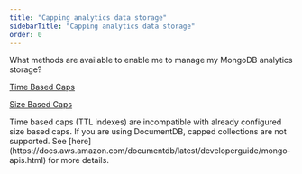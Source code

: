 ```yaml
---
title: "Capping analytics data storage"
sidebarTitle: "Capping analytics data storage"
order: 0
---
```


What methods are available to enable me to manage my MongoDB analytics storage?

[Time Based Caps](/tyk-stack/tyk-manager/analytics/capping-analytics-data-storage#a-name-time-based-cap-a-time-based-cap)

[Size Based Caps](/tyk-stack/tyk-manager/analytics/capping-analytics-data-storage#a-name-size-based-cap-a-size-based-cap)


<Note>
Time based caps (TTL indexes) are incompatible with already configured size based caps.
</Note>



<Note>
If you are using DocumentDB, capped collections are not supported. See [here](https://docs.aws.amazon.com/documentdb/latest/developerguide/mongo-apis.html) for more details.
</Note>

